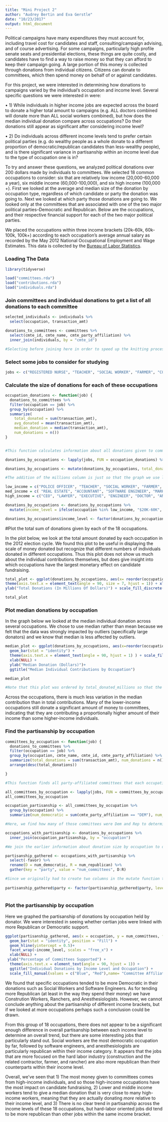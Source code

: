 ```yaml
---
title: "Mini Project 2"
author: "Audrey Bertin and Eva Gerstle"
date: "10/23/2017"
output: html_document
---
```


Political campaigns have many expenditures they must account for, including travel cost for candidates and staff, consulting/campaign advising, and of course advertising. For some campaigns, particularly high profile senate seats and presidential elections, these things are quite costly, and candidates have to find a way to raise money so that they can afford to keep their campaign going. A large portion of this money is collected through donations from individual citizens. Citizens can donate to committees, which then spend money on behalf of or against candidates.

For this project, we were interested in determining how donations to campaigns varied by the individual’s occupation and income level. Several specific questions we were interested in were: 

• 1) While individuals in higher income jobs are expected across the board to donate a higher total amount to campaigns (e.g. ALL doctors combined will donate more than ALL social workers combined), but how does the median individual donation compare across occupations?  Do their donations still appear as significant after considering income level? 

• 2) Do individuals across different income levels tend to prefer certain political parties (e.g. do wealthy people as a whole donate to a different proportion of democratic/republican candidates than less-wealthy people), and is there significant variance in partisanship within an income level due to the type of occupation one is in?

To try and answer these questions, we analyzed political donations over 200 dollars made by individuals to committees. We selected 18 common occupations to consider: six that are relatively low income (20,000-60,000 a year), six middle income (60,000-100,000), and six high income (100,000 +). First we looked at the average and median size of the donation by occupation type, regardless of which candidate or party the donation was going to. Next we looked at which party those donations are going to. We looked only at the committees that are associated with one of the two major political parties–Democratic and Republican. Below are the occupations, and their respective financial support for each of the two major political parties. 

We placed the occupations within three income brackets (20k-60k, 60k-100k, 100k+) according to each occupation’s average annual salary as recorded by the May 2012 National Occupational Employment and Wage Estimates. This data is collected by the [Bureau of Labor Statistics](https://www.bls.gov/oes/2012/may/oes_nat.htm). 



### Loading The Data

```r
library(tidyverse)

load("committees.rda")
load("contributions.rda")
load("individuals.rda")
```

### Join committees and individual donations to get a list of all donations to each committee
```r

selected_individuals <- individuals %>% 
  select(occupation, transaction_amt)

donations_to_committees <- committees %>% 
  select(cmte_id, cmte_name, cmte_party_affiliation) %>%
  inner_join(individuals, by = "cmte_id") 

#Selecting before joining here in order to speed up the knitting process

```

### Select some jobs to consider for studying

```r

jobs <- c("REGISTERED NURSE", "TEACHER", "SOCIAL WORKER", "FARMER", "CONSTRUCTION", "WAITER", "REAL ESTATE", "ACCOUNTANT", "SOFTWARE ENGINEER", "MARKETING", "POLICE OFFICER", "CONTRACTOR", "CEO", "LAWYER", "EXECUTIVE", "ENGINEER", "DOCTOR", "ANESTHESIOLOGIST", "POLICE OFFICER")

```

### Calculate the size of donations for each of these occupations

```r

occupation_donations <- function(job) {
  donations_to_committees %>%
  filter(occupation == job) %>%
  group_by(occupation) %>%
  summarize(
    total_donated = sum(transaction_amt),
    avg_donated = mean(transaction_amt),
    median_donation = median(transaction_amt),
    num_donations = n())
}


#This function calculates information about all donations given to committees by individuals in any given occupation

donations_by_occupations <- lapply(jobs, FUN = occupation_donations) %>% bind_rows()

donations_by_occupations <- mutate(donations_by_occupations, total_donated_millions = total_donated/1000000)

#The addition of the millions column is just so that the graph we use later will be easier to read.

low_income = c("POLICE OFFICER", "TEACHER", "SOCIAL WORKER", "FARMER", "CONSTRUCTION", "RANCHER") #20K-60K avg income
med_income = c( "REAL ESTATE", "ACCOUNTANT", "SOFTWARE ENGINEER", "MARKETING", "REGISTERED NURSE", "CONTRACTOR") #60K-100K avg income
high_income = c("CEO", "LAWYER", "EXECUTIVE", "ENGINEER", "DOCTOR", "ANESTHESIOLOGIST") #100k+ avg income

donations_by_occupations <- donations_by_occupations %>% 
  mutate(income_level = ifelse(occupation %in% low_income, "$20K-60K", ifelse(occupation %in% med_income, "$60k-100k", "$100K +"))) #Add a new column that designates the income level of each occupation

donations_by_occupations$income_level <- factor(donations_by_occupations$income_level, levels = c("$20K-60K", "$60k-100k", "$100K +")) #Give the income levels a rank according to value instead of alphabetical order

```



#Plot the total sum of donations given by each of the 18 occupations. 

In the plot below, we look at the total amount donated by each occupation in the 2012 election cycle. We found this plot to be useful in displaying the scale of money donated but recognize that different numbers of individuals donated in different occupations. Thus this plot does not show us much about the individual contributions themselves, but does give insight into which occupations have the largest monetary effect on candidate fundraising. 
```r

total_plot <- ggplot(donations_by_occupations, aes(x= reorder(occupation,total_donated_millions), y=total_donated_millions, fill= income_level)) + geom_bar(stat = "identity") +
theme(axis.text.x = element_text(angle = 90, size = 7, hjust = 1)) + xlab(NULL) +
ylab("Total Donations (In Millions Of Dollars)") + scale_fill_discrete(name= "Income Level", breaks = c("$20K-60K", "$60k-100k", "$100K +"), labels = c("$20K-60K", "$60k-100k", "$100K +")) + ggtitle("Total Donations by Occupation")

total_plot


```


### Plot median donations by occupation
In the graph below we looked at the median individual donation across several occupations. We chose to use median rather than mean because we felt that the data was strongly impacted by outliers (specifically large donators) and we know that median is less affected by outliers. 

```r

median_plot <- ggplot(donations_by_occupations, aes(x=reorder(occupation,total_donated_millions), y = median_donation, fill = income_level)) +
  geom_bar(stat = "identity") +
  theme(axis.text.x = element_text(angle = 90, hjust = 1) ) + scale_fill_discrete(name= "Income Level", breaks = c("$20K-60K", "$60k-100k", "$100K +"), labels = c("$20K-60K", "$60k-100k", "$100K +")) +
  xlab(NULL) +
  ylab("Median Donation (Dollars)")+
  ggtitle("Median Individual Contributions by Occupation")

median_plot

#Note that this plot was ordered by total_donated_millions so that the occupations would be in the same order as in the last plot, and it would be clear which occupations had relatively high average donations compared to their total donations.

```
Across the occupations, there is much less variation in the median contribution than in total contributions. Many of the lower-income occupations still donate a significant amount of money to committees, indicating that they are contributing a proportionally higher amount of their income than some higher-income individuals.

### Find the partisanship by occupation
```r

committees_by_occupation <- function(job) {
  donations_to_committees %>%
  filter(occupation == job) %>%
  group_by(occupation, cmte_name, cmte_id, cmte_party_affiliation) %>%
  summarize(total_donations = sum(transaction_amt), num_donations = n()) %>%
  arrange(desc(total_donations))

}

#This function finds all party-affiliated committees that each occupation donated to

all_committees_by_occupation <- lapply(jobs, FUN = committees_by_occupation) %>% bind_rows()
all_committees_by_occupation 

occupation_partisanship <- all_committees_by_occupation %>%
  group_by(occupation) %>%
  summarize(num_democratic = sum(cmte_party_affiliation == "DEM"), num_republican = sum(cmte_party_affiliation == "REP"), favor = ifelse(num_democratic > num_republican, "Dem", "Rep"))

#Here, we find how many of those committees were Dem and Rep to determine which party each occupation favors and the numerical distribution showing that.

occupations_with_partisanship <- donations_by_occupations %>%
  inner_join(occupation_partisanship, by = "occupation") 

#We join the earlier information about donation size by occupation to donation partisanship so that all the info about each occupation is contained in one place

partisanship_gathered <- occupations_with_partisanship %>%
  select(-favor) %>%
  rename(D = num_democratic, R = num_republican) %>%
  gather(key = "party", value = "num_committees", D:R)

#Since we originally had to create two columns in the mutate function to count the numbers of dem and rep parties, we have to use a gather here to make the data tidy and plottable.
  
partisanship_gathered$party <- factor(partisanship_gathered$party, levels = c("D", "R"))  
  

```

### Plot the partisanship by occupation
Here we graphed the partisanship of donations by occupation held by donator. We were interested in seeing whether certian jobs were linked with more Republican or Democratic support. 
```r

ggplot(partisanship_gathered, aes(x = occupation, y = num_committees, fill = party)) +
  geom_bar(stat = "identity", position = "Fill") +
  geom_hline(yintercept = 0.5)+ 
  facet_wrap(~income_level, scales = "free_x") +
  xlab(NULL) +
 ylab("Percentage of Committees Supported") +
  theme(axis.text.x = element_text(angle = 90, hjust = 1)) +
  ggtitle("Individual Donations by Income Level and Occupation") +
  scale_fill_manual(values = c("Blue", "Red"),name= "Committee Affiliation", breaks = c("D","R"), labels = c("Democratic", "Republican"))

```


We found that specific occupations tended to be more Democratic in their donations such as Social Workers and Software Engineers. As for tending more Republican (at least in the way they spend their money) we have Constrution Workers, Ranchers, and Anesthesiologists. However, we cannot conclude anything about the partisanship of different income brackets, but if we looked at more occupations perhaps such a conclusion could be drawn.

From this group of 18 occupations, there does not appear to be a significant enough difference in overall partisanship between each income level to determine an overall trend, but there are some interesting jobs that particularly stand out. Social workers are the most democratic occupation by far, followed by software engineers, and anesthesiologists are particularly republican within their income category. It appears that the jobs that are more focused on the hard labor industry (construction and the related contractor, farmer, and rancher) are also more republican than their counterparts within their income level.


Overall, we've seen that 1) The most money given to committees comes from high-income individuals, and so those high-income occupations have the most impact on candidate fundraising, 2) Lower and middle income workers tend to give a median donation that is very close to many high-income workers, meaning that they are actually donating *more* relative to their income level, and 3) There is no clear trend in partisanship across the income levels of these 18 occupations, but hard-labor oriented jobs did tend to be more republican than other jobs within the same income bracket.




